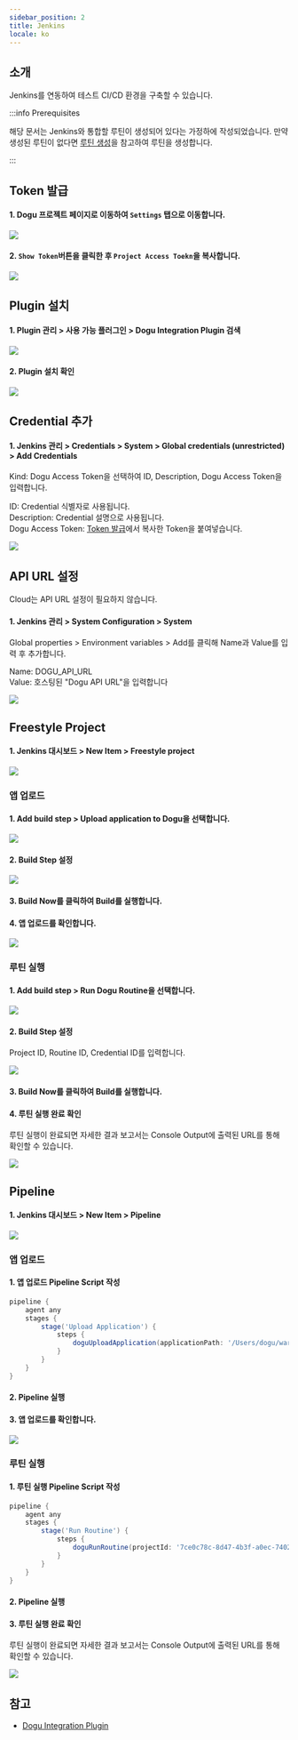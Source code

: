 ```yaml
---
sidebar_position: 2
title: Jenkins
locale: ko
---
```






<CloudFreeBadge />
<SelfHostedProfessionalBadge />

## 소개

Jenkins를 연동하여 테스트 CI/CD 환경을 구축할 수 있습니다.

:::info Prerequisites

해당 문서는 Jenkins와 통합할 루틴이 생성되어 있다는 가정하에 작성되었습니다. 만약 생성된 루틴이 없다면 [루틴 생성](/routine/routines/editor)을 참고하여 루틴을 생성합니다.

:::

## Token 발급

#### 1. Dogu 프로젝트 페이지로 이동하여 `Settings` 탭으로 이동합니다.

<img src={github_move_dogu_project_settings} />

#### 2. `Show Token`버튼을 클릭한 후 `Project Access Toekn`을 복사합니다.

<img src={github_create_dogu_project_token} />

## Plugin 설치

#### 1. Plugin 관리 > 사용 가능 플러그인 > Dogu Integration Plugin 검색

<img src={jenkins_search_plugin} />

#### 2. Plugin 설치 확인

<img src={jenkins_installed_plugin} />

## Credential 추가

#### 1. Jenkins 관리 > Credentials > System > Global credentials (unrestricted) > Add Credentials

Kind: Dogu Access Token을 선택하여 ID, Description, Dogu Access Token을 입력합니다.

ID: Credential 식별자로 사용됩니다.  
Description: Credential 설명으로 사용됩니다.  
Dogu Access Token: [Token 발급](#token-발급)에서 복사한 Token을 붙여넣습니다.

<img src={jenkins_new_credential} />

## API URL 설정

<Tabs groupId="edition" defaultValue="cloud" queryString>
<TabItem value="cloud" label="Cloud" default>

Cloud는 API URL 설정이 필요하지 않습니다.

</TabItem>

<TabItem value="self-hosted" label="Self-Hosted">

#### 1. Jenkins 관리 > System Configuration > System

Global properties > Environment variables > Add를 클릭해 Name과 Value를 입력 후 추가합니다.

Name: DOGU_API_URL  
Value: 호스팅된 "Dogu API URL"을 입력합니다

<img src={jenkins_set_api_url} />

</TabItem>
</Tabs>

## Freestyle Project

#### 1. Jenkins 대시보드 > New Item > Freestyle project

<img src={jenkins_create_freestyle} />

### 앱 업로드

#### 1. Add build step > Upload application to Dogu을 선택합니다.

<img src={jenkins_new_upload_application} />

#### 2. Build Step 설정

<img src={jenkins_build_upload_application} />

#### 3. Build Now를 클릭하여 Build를 실행합니다.

#### 4. 앱 업로드를 확인합니다.

<img src={github_action_upload_app} />

### 루틴 실행

#### 1. Add build step > Run Dogu Routine을 선택합니다.

<img src={jenkins_new_build_step} />

#### 2. Build Step 설정

Project ID, Routine ID, Credential ID를 입력합니다.

<img src={jenkins_set_build_step} />

#### 3. Build Now를 클릭하여 Build를 실행합니다.

#### 4. 루틴 실행 완료 확인

루틴 실행이 완료되면 자세한 결과 보고서는 Console Output에 출력된 URL를 통해 확인할 수 있습니다.

<img src={jenkins_done_build_step} />

## Pipeline

#### 1. Jenkins 대시보드 > New Item > Pipeline

<img src={jenkins_create_pipeline} />

### 앱 업로드

#### 1. 앱 업로드 Pipeline Script 작성

```groovy
pipeline {
    agent any
    stages {
        stage('Upload Application') {
            steps {
                doguUploadApplication(applicationPath: '/Users/dogu/warehouseinvasion.apk', projectId: '7ce0c78c-8d47-4b3f-a0ec-7402d14a5c08', credentialsId: 'Simple Project Access Token')
            }
        }
    }
}
```

#### 2. Pipeline 실행

#### 3. 앱 업로드를 확인합니다.

<img src={github_action_upload_app} />

### 루틴 실행

#### 1. 루틴 실행 Pipeline Script 작성

```groovy
pipeline {
    agent any
    stages {
        stage('Run Routine') {
            steps {
                doguRunRoutine(projectId: '7ce0c78c-8d47-4b3f-a0ec-7402d14a5c08', routineId: '88db71bc-f6d8-4a20-8e92-50fc1477a3da', credentialsId: 'Simple Project Access Token')
            }
        }
    }
}
```

#### 2. Pipeline 실행

#### 3. 루틴 실행 완료 확인

루틴 실행이 완료되면 자세한 결과 보고서는 Console Output에 출력된 URL를 통해 확인할 수 있습니다.

<img src={jenkins_done_pipeline} />

## 참고

- [Dogu Integration Plugin](https://plugins.jenkins.io/dogu-integration/)

